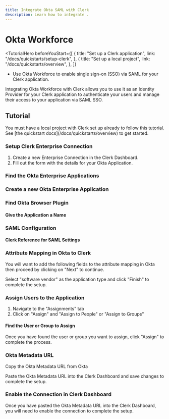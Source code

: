 ```yaml
---
title: Integrate Okta SAML with Clerk
description: Learn how to integrate .
---
```


# Okta Workforce

<TutorialHero
  beforeYouStart={[
    {
      title: "Set up a Clerk application",
      link: "/docs/quickstarts/setup-clerk",
    },
    {
      title: "Set up a local project",
      link: "/docs/quickstarts/overview",
    },
  ]}
>

- Use Okta Workforce to enable single sign-on (SSO) via SAML for your Clerk application.

</TutorialHero>

Integrating Okta Workforce with Clerk allows you to use it as an Identity Provider for your Clerk application to authenticate your users and manage their access to your application via SAML SSO.

## Tutorial

<Callout type="info">
  You must have a local project with Clerk set up already to follow this tutorial. See [the quickstart docs](/docs/quickstarts/overview) to get started.
</Callout>

<Steps>

### Setup Clerk Enterprise Connection
1. Create a new Enterprise Connection in the Clerk Dashboard. 
2. Fill out the form with the details for your Okta Application.

<Images 
  width={3024}
  height={1652}
  src="/docs/images/authentication/saml/okta/create-enterprise-connection-clerk-dash.avif"
  alt="Create a new Enterprise Connection in the Clerk Dashboard"
/>

### Find the Okta Enterprise Applications 


<Images 
  width={3024}
  height={1652}
  src="/docs/images/authentication/saml/okta/find-create-okta-application.avif"
  alt=""
/>

###  Create a new Okta Enterprise Application


<Images 
  width={3024}
  height={1652}
  src="/docs/images/authentication/saml/okta/choose-saml-in-app-create.avif"
  alt=""
/>

### Find Okta Browser Plugin

<Images 
  width={3024}
  height={1652}
  src="/docs/images/authentication/saml/okta/find-okta-browser-plugin.avif"
  alt=""
/>

#### Give the Application a Name

<Images width={3024} height={1652} src="/docs/images/authentication/saml/okta/name-okta-app.avif" alt="" />

### SAML Configuration

<Images
  width={3024}
  height={1652}
  src="/docs/images/authentication/saml/okta/saml-settings-okta-side.avif"
  alt=""
/>

#### Clerk Reference for SAML Settings

<Images
  width={3024}
  height={1652}
  src="/docs/images/authentication/saml/okta/clerk-side-saml-config-urls.avif"
  alt=""
/>

### Attribute Mapping in Okta to Clerk 

You will want to add the following fields to the attribute mapping in Okta then proceed by clicking on "Next" to continue.
<Images 
width={3024} 
height={1652} 
src="/docs/images/authentication/saml/okta/okta-attribute-mapping.avif" 
alt="Attribute Mapping in Okta to Clerk" 
/>

Select "software vendor" as the application type and click "Finish" to complete the setup.

<Images 
  width={3024}
  height={1652}
  src="/docs/images/authentication/saml/okta/software-vendor.avif"
  alt="Select 'software vendor' as the application type and click 'Finish' to complete the setup."
/>

### Assign Users to the Application
1. Navigate to the "Assignments" tab 
2. Click on "Assign" and "Assign to People" or "Assign to Groups"

<Images 
  width={3024}
  height={1652}
  src="/docs/images/authentication/saml/okta/navigate-to-assignments.avif"
  alt=""
/>

#### Find the User or Group to Assign 

Once you have found the user or group you want to assign, click "Assign" to complete the process.
<Images
  width={3024}
  height={1652}
  src="/docs/images/authentication/saml/okta/assign-user.avif"
  alt=""
/>

### Okta Metadata URL 

Copy the Okta Metadata URL from Okta
<Images 
  width={3024}
  height={1652}
  src="/docs/images/authentication/saml/okta/okta-metadata-url.avif"
  alt=""
/>

Paste the Okta Metadata URL into the Clerk Dashboard and save changes to complete the setup.

<Images 
  width={3024}
  height={1652}
  src="/docs/images/authentication/saml/okta/clerk-metadata-location.avif"
  alt=""
/>


### Enable the Connection in Clerk Dashboard

Once you have pasted the Okta Metadata URL into the Clerk Dashboard, you will need to enable the connection to complete the setup.
<Images 
  width={3024}
  height={1652}
  src="/docs/images/authentication/saml/okta/enable-connection.avif"
  alt="Enable the connection in the Clerk Dashboard"
/>

</Steps>